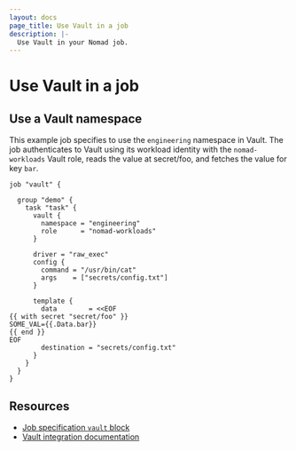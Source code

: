 ```yaml
---
layout: docs
page_title: Use Vault in a job
description: |-
  Use Vault in your Nomad job.
---
```


# Use Vault in a job

## Use a Vault namespace

This example job specifies to use the `engineering` namespace in
Vault. The job authenticates to Vault using its workload identity with the
`nomad-workloads` Vault role, reads the value at secret/foo, and fetches the
value for key `bar`.

```hcl
job "vault" {

  group "demo" {
    task "task" {
      vault {
        namespace = "engineering"
        role      = "nomad-workloads"
      }

      driver = "raw_exec"
      config {
        command = "/usr/bin/cat"
        args    = ["secrets/config.txt"]
      }

      template {
        data        = <<EOF
{{ with secret "secret/foo" }}
SOME_VAL={{.Data.bar}}
{{ end }}
EOF
        destination = "secrets/config.txt"
      }
    }
  }
}
```

## Resources

- [Job specification `vault` block](/nomad/docs/job-specification/vault)
- [Vault integration documentation](/nomad/docs/integrations/vault)
